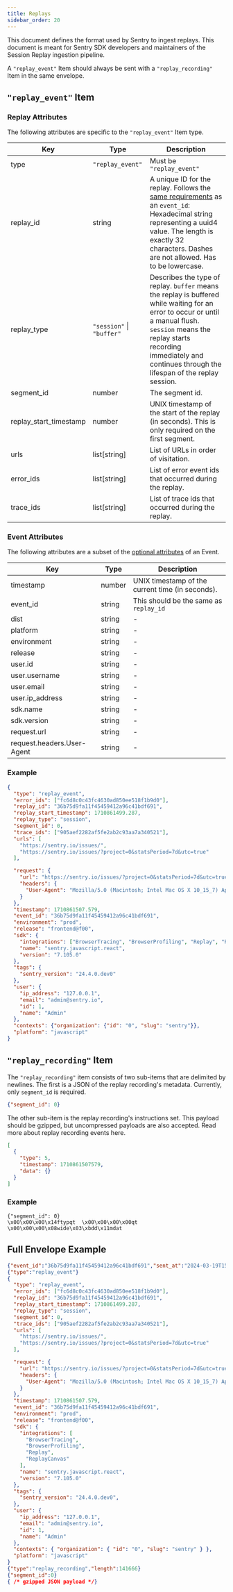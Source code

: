 ```yaml
---
title: Replays
sidebar_order: 20
---
```


This document defines the format used by Sentry to ingest replays. This
document is meant for Sentry SDK developers and maintainers of the Session Replay
ingestion pipeline.

A `"replay_event"` Item should always be sent with a `"replay_recording"` Item
in the same envelope.

## `"replay_event"` Item

### Replay Attributes

The following attributes are specific to the `"replay_event"` Item type.

| Key                    | Type                      | Description                                                                                                                                                                                                                                                                        |
| ---------------------- | ------------------------- | ---------------------------------------------------------------------------------------------------------------------------------------------------------------------------------------------------------------------------------------------------------------------------------- |
| type                   | `"replay_event"`          | Must be `"replay_event"`                                                                                                                                                                                                                                                           |
| replay_id              | string                    | A unique ID for the replay. Follows the [same requirements](https://develop.sentry.dev/sdk/event-payloads/#required-attributes) as an `event_id`: Hexadecimal string representing a uuid4 value. The length is exactly 32 characters. Dashes are not allowed. Has to be lowercase. |
| replay_type            | `"session"` \| `"buffer"` | Describes the type of replay. `buffer` means the replay is buffered while waiting for an error to occur or until a manual flush. `session` means the replay starts recording immediately and continues through the lifespan of the replay session.                                 |
| segment_id             | number                    | The segment id.                                                                                                                                                                                                                                                                    |
| replay_start_timestamp | number                    | UNIX timestamp of the start of the replay (in seconds). This is only required on the first segment.                                                                                                                                                                                |
| urls                   | list[string]              | List of URLs in order of visitation.                                                                                                                                                                                                                                               |
| error_ids              | list[string]              | List of error event ids that occurred during the replay.                                                                                                                                                                                                                           |
| trace_ids              | list[string]              | List of trace ids that occurred during the replay.                                                                                                                                                                                                                                 |

### Event Attributes

The following attributes are a subset of the [optional attributes](https://develop.sentry.dev/sdk/event-payloads/#optional-attributes) of an Event.

| Key                        | Type   | Description                                      |
| -------------------------- | ------ | ------------------------------------------------ |
| timestamp                  | number | UNIX timestamp of the current time (in seconds). |
| event_id                   | string | This should be the same as `replay_id`           |
| dist                       | string | -                                                |
| platform                   | string | -                                                |
| environment                | string | -                                                |
| release                    | string | -                                                |
| user.id                    | string | -                                                |
| user.username              | string | -                                                |
| user.email                 | string | -                                                |
| user.ip_address            | string | -                                                |
| sdk.name                   | string | -                                                |
| sdk.version                | string | -                                                |
| request.url                | string | -                                                |
| request.headers.User-Agent | string | -                                                |

### Example

```json
{
  "type": "replay_event",
  "error_ids": ["fc6d8c0c43fc4630ad850ee518f1b9d0"],
  "replay_id": "36b75d9fa11f45459412a96c41bdf691",
  "replay_start_timestamp": 1710861499.287,
  "replay_type": "session",
  "segment_id": 0,
  "trace_ids": ["905aef2282af5fe2ab2c93aa7a340521"],
  "urls": [
    "https://sentry.io/issues/",
    "https://sentry.io/issues/?project=0&statsPeriod=7d&utc=true"
  ],

  "request": {
    "url": "https://sentry.io/issues/?project=0&statsPeriod=7d&utc=true",
    "headers": {
      "User-Agent": "Mozilla/5.0 (Macintosh; Intel Mac OS X 10_15_7) AppleWebKit/537.36 (KHTML, like Gecko) Chrome/122.0.0.0 Safari/537.36"
    }
  },
  "timestamp": 1710861507.579,
  "event_id": "36b75d9fa11f45459412a96c41bdf691",
  "environment": "prod",
  "release": "frontend@f00",
  "sdk": {
    "integrations": ["BrowserTracing", "BrowserProfiling", "Replay", "ReplayCanvas"],
    "name": "sentry.javascript.react",
    "version": "7.105.0"
  },
  "tags": {
    "sentry_version": "24.4.0.dev0"
  },
  "user": {
    "ip_address": "127.0.0.1",
    "email": "admin@sentry.io",
    "id": 1,
    "name": "Admin"
  },
  "contexts": {"organization": {"id": "0", "slug": "sentry"}},
  "platform": "javascript"
}
```

## `"replay_recording"` Item

The `"replay_recording"` item consists of two sub-items that are delimited by newlines. The first is a JSON of the replay recording's metadata. Currently, only `segment_id` is required.

```json
{"segment_id": 0}
```

The other sub-item is the replay recording's instructions set. This payload should be gzipped, but uncompressed payloads are also accepted. Read more about <Link to="/sdk/event-payloads/replay-recording/">replay recording events here</Link>.

```json
[
  {
    "type": 5,
    "timestamp": 1710861507579,
    "data": {}
  }
]
```

### Example

```
{"segment_id": 0}
\x00\x00\x00\x14ftypqt  \x00\x00\x00\x00qt  \x00\x00\x00\x08wide\x03\xbdd\x11mdat
```

## Full Envelope Example

```json
{"event_id":"36b75d9fa11f45459412a96c41bdf691","sent_at":"2024-03-19T15:18:27.581Z","sdk":{"name":"sentry.javascript.react","version":"7.105.0"}}
{"type":"replay_event"}
{
  "type": "replay_event",
  "error_ids": ["fc6d8c0c43fc4630ad850ee518f1b9d0"],
  "replay_id": "36b75d9fa11f45459412a96c41bdf691",
  "replay_start_timestamp": 1710861499.287,
  "replay_type": "session",
  "segment_id": 0,
  "trace_ids": ["905aef2282af5fe2ab2c93aa7a340521"],
  "urls": [
    "https://sentry.io/issues/",
    "https://sentry.io/issues/?project=0&statsPeriod=7d&utc=true"
  ],

  "request": {
    "url": "https://sentry.io/issues/?project=0&statsPeriod=7d&utc=true",
    "headers": {
      "User-Agent": "Mozilla/5.0 (Macintosh; Intel Mac OS X 10_15_7) AppleWebKit/537.36 (KHTML, like Gecko) Chrome/122.0.0.0 Safari/537.36"
    }
  },
  "timestamp": 1710861507.579,
  "event_id": "36b75d9fa11f45459412a96c41bdf691",
  "environment": "prod",
  "release": "frontend@f00",
  "sdk": {
    "integrations": [
      "BrowserTracing",
      "BrowserProfiling",
      "Replay",
      "ReplayCanvas"
    ],
    "name": "sentry.javascript.react",
    "version": "7.105.0"
  },
  "tags": {
    "sentry_version": "24.4.0.dev0",
  },
  "user": {
    "ip_address": "127.0.0.1",
    "email": "admin@sentry.io",
    "id": 1,
    "name": "Admin"
  },
  "contexts": { "organization": { "id": "0", "slug": "sentry" } },
  "platform": "javascript"
}
{"type":"replay_recording","length":141666}
{"segment_id":0}
{ /* gzipped JSON payload */}
```
